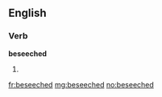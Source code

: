 ==English==

===Verb===
'''beseeched'''

# {{past of|[[beseech]]}}

[[fr:beseeched]]
[[mg:beseeched]]
[[no:beseeched]]